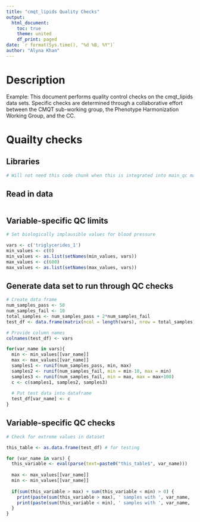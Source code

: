 ```yaml
---
title: "cmqt_lipids Quality Checks"
output:
  html_document:
    toc: true
    theme: united
    df_print: paged
date: `r format(Sys.time(), "%d %B, %Y")`
author: "Alyna Khan"
---
```


# Description
<Provide a description of table>

Example: This document performs quality control checks on the cmqt_lipids data sets. Specific checks are determined through a collaborative effort between the CMQT sub-working group, the Phenotype Harmonization Working Group, and the CC. 

# Quailty checks
## Libraries
```r
# Will not need this code chunk when this is integrated into main_qc markdown doc
```

## Read in data
```r

```

## Variable-specific QC limits
```r
# Set biologically implausible values for blood pressure

vars <- c('triglycerides_1')
min_values <- c(0) 
min_values <- as.list(setNames(min_values, vars))
max_values <- c(600)
max_values <- as.list(setNames(max_values, vars))
```

## Generate data set to run through QC checks 
```r
# Create data frame 
num_samples_pass <- 50 
num_samples_fail <- 10
total_samples <- num_samples_pass + 2*num_samples_fail
test_df <- data.frame(matrix(ncol = length(vars), nrow = total_samples))

# Provide column names
colnames(test_df) <- vars

for(var_name in vars){
  min <- min_values[[var_name]]
  max <- max_values[[var_name]]
  samples1 <- runif(num_samples_pass, min, max)
  samples2 <- runif(num_samples_fail, min = min-10, max = min)
  samples3 <- runif(num_samples_fail, min = max, max = max+100)
  c <- c(samples1, samples2, samples3)
  
  # Put test data into dataframe
  test_df[var_name] <- c
}
```

## Variable-specific QC checks
```r
# Check for extreme values in dataset

this_table <- as.data.frame(test_df) # for testing

for (var_name in vars) {
  this_variable <- eval(parse(text=paste0("this_table$", var_name)))
  
  max <- max_values[[var_name]]
  min <- min_values[[var_name]]
  
  if(sum(this_variable > max) + sum(this_variable < min) > 0) {
    print(paste(sum(this_variable > max), ' samples with ', var_name, '>', max))
    print(paste(sum(this_variable < min), ' samples with ', var_name, '<', min))
  }
}
```
